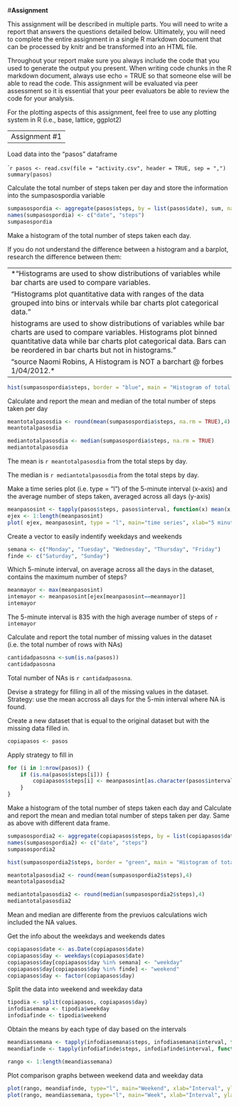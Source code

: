 #**Assignment**

This assignment will be described in multiple parts. You will need to write a report that answers the questions detailed below. Ultimately, you will need to complete the entire assignment in a single R markdown document that can be processed by knitr and be transformed into an HTML file.

Throughout your report make sure you always include the code that you used to generate the output you present. When writing code chunks in the R markdown document, always use echo = TRUE so that someone else will be able to read the code. This assignment will be evaluated via peer assessment so it is essential that your peer evaluators be able to review the code for your analysis.

For the plotting aspects of this assignment, feel free to use any plotting system in R (i.e., base, lattice, ggplot2)




----
Assignment #1
----




Load data into the "pasos" dataframe

````r
pasos <- read.csv(file = "activity.csv", header = TRUE, sep = ",")
summary(pasos)
```


Calculate the total number of steps taken per day and store the information into the sumpasospordia variable

```r
sumpasospordia <- aggregate(pasos$steps, by = list(pasos$date), sum, na.rm = TRUE)
names(sumpasospordia) <- c("date", "steps")
sumpasospordia
```



Make a histogram of the total number of steps taken each day.

If you do not understand the difference between a histogram and a barplot, research the difference between them:  

---
*"Histograms are used to show distributions of variables while bar charts are used to compare variables.
"Histograms plot quantitative data with ranges of the data grouped into bins or intervals while bar charts plot categorical data. "
 histograms are used to show distributions of variables while bar charts are used to compare variables. Histograms plot binned quantitative data while bar charts plot categorical data. Bars can be reordered in bar charts but not in histograms."
"source Naomi Robins, A Histogram is NOT a barchart @ forbes 1/04/2012.*
---



```r
hist(sumpasospordia$steps, border = "blue", main = "Histogram of total steps per day", xlab="Steps")
```


Calculate and report the mean and median of the total number of steps taken per day

```r
meantotalpasosdia <- round(mean(sumpasospordia$steps, na.rm = TRUE),4)
meantotalpasosdia

mediantotalpasosdia <- median(sumpasospordia$steps, na.rm = TRUE)
mediantotalpasosdia
```



The mean is `r meantotalpasosdia` from the total steps by day.


The median is `r mediantotalpasosdia` from the total steps by day.





Make a time series plot (i.e. type = "l") of the 5-minute interval (x-axis) and the average number of steps taken, averaged across all days (y-axis)

```r
meanpasosint <- tapply(pasos$steps, pasos$interval, function(x) mean(x, na.rm=T))
ejex <- 1:length(meanpasosint)
plot( ejex, meanpasosint, type = "l", main="time series", xlab="5 minute interval", ylab="Average Number of steps")
```



Create a vector to easily indentify weekdays and weekends

```r
semana <- c("Monday", "Tuesday", "Wednesday", "Thursday", "Friday")
finde <- c("Saturday", "Sunday")
```


Which 5-minute interval, on average across all the days in the dataset, contains the maximum number of steps?

```r
meanmayor <- max(meanpasosint)
intemayor <- meanpasosint[ejex[meanpasosint==meanmayor]]
intemayor
```



The 5-minute interval is 835 with the high average number of steps of `r intemayor`


Calculate and report the total number of missing values in the dataset (i.e. the total number of rows with NAs)

```r
cantidadpasosna <-sum(is.na(pasos))
cantidadpasosna
```

Total number of NAs  is `r cantidadpasosna`.

Devise a strategy for filling in all of the missing values in the dataset. 
Strategy: use the mean accross all days for the 5-min interval where NA is found.

Create a new dataset that is equal to the original dataset but with the missing data filled in.

```r
copiapasos <- pasos
```


Apply strategy to fill in

```r
for (i in 1:nrow(pasos)) {
    if (is.na(pasos$steps[i])) {
        copiapasos$steps[i] <- meanpasosint[as.character(pasos$interval[i])]
    }
}
```


Make a histogram of the total number of steps taken each day and Calculate and report the mean and median total number of steps taken per day. Same as above with different data frame. 

```r
sumpasospordia2 <- aggregate(copiapasos$steps, by = list(copiapasos$date), sum)
names(sumpasospordia2) <- c("date", "steps")
sumpasospordia2
```


```r
hist(sumpasospordia2$steps, border = "green", main = "Histogram of total steps per day", xlab="Steps")
```


```r
meantotalpasosdia2 <- round(mean(sumpasospordia2$steps),4)
meantotalpasosdia2

mediantotalpasosdia2 <- round(median(sumpasospordia2$steps),4)
mediantotalpasosdia2
```

Mean and median are differente from the previuos calculations wich included the NA values.


Get the info about the weekdays and weekends dates    

```r
copiapasos$date <- as.Date(copiapasos$date)
copiapasos$day <- weekdays(copiapasos$date)
copiapasos$day[copiapasos$day %in% semana] <- "weekday"
copiapasos$day[copiapasos$day %in% finde] <- "weekend"
copiapasos$day <- factor(copiapasos$day)
```


Split the data into weekend and weekday data

```r
tipodia <- split(copiapasos, copiapasos$day)
infodiasemana <- tipodia$weekday
infodiafinde <- tipodia$weekend
```


Obtain the means by each type of day based on the intervals

```r
meandiassemana <- tapply(infodiasemana$steps, infodiasemana$interval, function(x) mean(x, rm.na=TRUE))
meandiafinde <- tapply(infodiafinde$steps, infodiafinde$interval, function(x) mean(x, rm.na=TRUE))

rango <- 1:length(meandiassemana)
```


Plot comparison graphs between weekend data and weekday data

```r
plot(rango, meandiafinde, type="l", main="Weekend", xlab="Interval", ylab="Number of steps", xaxt="n")
plot(rango, meandiassemana, type="l", main="Week", xlab="Interval", ylab="Number of steps")
```
